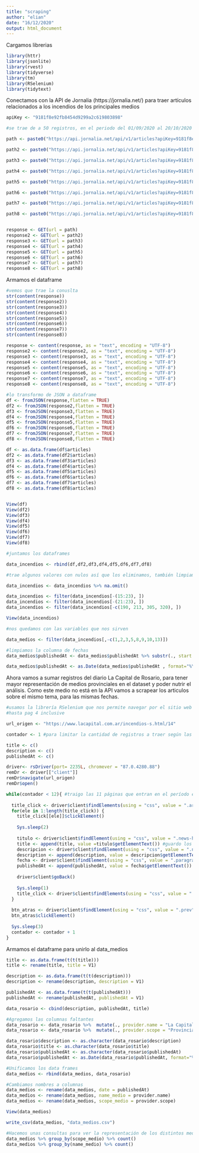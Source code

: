```yaml
---
title: "scraping"
author: "elian"
date: "16/12/2020"
output: html_document
---
```

Cargamos librerias
```r
library(httr)
library(jsonlite)
library(rvest)
library(tidyverse)
library(tm)
library(RSelenium)
library(tidytext)
```

Conectamos con la API de Jornalia (https://jornalia.net/) para traer artículos relacionados a los incendios de los principales medios
```r
apiKey <- "9181f8e92fb8454d9299a2c619803898"

#se trae de a 50 registros, en el periodo del 01/09/2020 al 20/10/2020 de los principales medios nacionales y medios provinciales de Córdoba

path <- paste0("https://api.jornalia.net/api/v1/articles?apiKey=9181f8e92fb8454d9299a2c619803898&search=incendios&providers=Clarin%2CTN%2CPagina12%2CLaNacion%2CTelam%2CInfobae%2CLaVozCB%2CCadena3CB%2CLaTinta&categories=LOCALES%2CNACIONALES%2CSOCIEDAD%2CPOLITICA%2CECONOMIA&startDate=2020-09-01&endDate=2020-09-23")

path2 <- paste0("https://api.jornalia.net/api/v1/articles?apiKey=9181f8e92fb8454d9299a2c619803898&search=incendios+forestales&providers=Clarin%2CTN%2CPagina12%2CLaNacion%2CTelam%2CInfobae%2CLaVozCB%2CCadena3CB%2CLaTinta&categories=LOCALES%2CNACIONALES%2CSOCIEDAD%2CPOLITICA%2CECONOMIA&startDate=2020-09-24&endDate=2020-09-24")

path3 <- paste0("https://api.jornalia.net/api/v1/articles?apiKey=9181f8e92fb8454d9299a2c619803898&search=incendios+forestales&providers=Clarin%2CTN%2CPagina12%2CLaNacion%2CTelam%2CInfobae%2CLaVozCB%2CCadena3CB%2CLaTinta&categories=LOCALES%2CNACIONALES%2CSOCIEDAD%2CPOLITICA%2CECONOMIA&startDate=2020-09-25&endDate=2020-09-28")

path4 <- paste0("https://api.jornalia.net/api/v1/articles?apiKey=9181f8e92fb8454d9299a2c619803898&search=incendios+forestales&providers=Clarin%2CTN%2CPagina12%2CLaNacion%2CTelam%2CInfobae%2CLaVozCB%2CCadena3CB%2CLaTinta&categories=LOCALES%2CNACIONALES%2CSOCIEDAD%2CPOLITICA%2CECONOMIA&startDate=2020-09-29&endDate=2020-10-01")

path5 <- paste0("https://api.jornalia.net/api/v1/articles?apiKey=9181f8e92fb8454d9299a2c619803898&search=incendios+forestales&providers=Clarin%2CTN%2CPagina12%2CLaNacion%2CTelam%2CInfobae%2CLaVozCB%2CCadena3CB%2CLaTinta&categories=LOCALES%2CNACIONALES%2CSOCIEDAD%2CPOLITICA%2CECONOMIA&startDate=2020-10-02&endDate=2020-10-05")

path6 <- paste0("https://api.jornalia.net/api/v1/articles?apiKey=9181f8e92fb8454d9299a2c619803898&search=incendios+forestales&providers=Clarin%2CTN%2CPagina12%2CLaNacion%2CTelam%2CInfobae%2CLaVozCB%2CCadena3CB%2CLaTinta&categories=LOCALES%2CNACIONALES%2CSOCIEDAD%2CPOLITICA%2CECONOMIA&startDate=2020-10-06&endDate=2020-10-07")

path7 <- paste0("https://api.jornalia.net/api/v1/articles?apiKey=9181f8e92fb8454d9299a2c619803898&search=incendios+forestales&providers=Clarin%2CTN%2CPagina12%2CLaNacion%2CTelam%2CInfobae%2CLaVozCB%2CCadena3CB%2CLaTinta&categories=LOCALES%2CNACIONALES%2CSOCIEDAD%2CPOLITICA%2CECONOMIA&startDate=2020-10-08&endDate=2020-10-12")

path8 <- paste0("https://api.jornalia.net/api/v1/articles?apiKey=9181f8e92fb8454d9299a2c619803898&search=incendios+forestales&providers=Clarin%2CTN%2CPagina12%2CLaNacion%2CTelam%2CInfobae%2CLaVozCB%2CCadena3CB%2CLaTinta&categories=LOCALES%2CNACIONALES%2CSOCIEDAD%2CPOLITICA%2CECONOMIA&startDate=2020-10-13&endDate=2020-10-20")


response <- GET(url = path)
response2 <- GET(url = path2)
response3 <- GET(url = path3)
response4 <- GET(url = path4)
response5 <- GET(url = path5)
response6 <- GET(url = path6)
response7 <- GET(url = path7)
response8 <- GET(url = path8)

```

Armamos el dataframe

```r
#vemos que trae la conuslta
str(content(response))
str(content(response2))
str(content(response3))
str(content(response4))
str(content(response5))
str(content(response6))
str(content(response7))
str(content(response8))

response <- content(response, as = "text", encoding = "UTF-8")
response2 <- content(response2, as = "text", encoding = "UTF-8")
response3 <- content(response3, as = "text", encoding = "UTF-8")
response4 <- content(response4, as = "text", encoding = "UTF-8")
response5 <- content(response5, as = "text", encoding = "UTF-8")
response6 <- content(response6, as = "text", encoding = "UTF-8")
response7 <- content(response7, as = "text", encoding = "UTF-8")
response8 <- content(response8, as = "text", encoding = "UTF-8")

#lo transformo de JSON a dataframe
df <- fromJSON(response,flatten = TRUE)
df2 <- fromJSON(response2,flatten = TRUE)
df3 <- fromJSON(response3,flatten = TRUE)
df4 <- fromJSON(response4,flatten = TRUE)
df5 <- fromJSON(response5,flatten = TRUE)
df6 <- fromJSON(response6,flatten = TRUE)
df7 <- fromJSON(response7,flatten = TRUE)
df8 <- fromJSON(response8,flatten = TRUE)

df <- as.data.frame(df$articles)
df2 <- as.data.frame(df2$articles)
df3 <- as.data.frame(df3$articles)
df4 <- as.data.frame(df4$articles)
df5 <- as.data.frame(df5$articles)
df6 <- as.data.frame(df6$articles)
df7 <- as.data.frame(df7$articles)
df8 <- as.data.frame(df8$articles)


View(df)
View(df2)
View(df3)
View(df4)
View(df5)
View(df6)
View(df7)
View(df8)

#juntamos los dataframes

data_incendios <- rbind(df,df2,df3,df4,df5,df6,df7,df8)

#trae algunos valores con nulos así que los eliminamos, también limpiamos algunos artículos que a simple vista no están relacionados con el análisis

data_incendios <- data_incendios %>% na.omit()

data_incendios <- filter(data_incendios[-(15:23), ])
data_incendios <- filter(data_incendios[-(21:23), ])
data_incendios <- filter(data_incendios[-c(190, 213, 305, 320), ])

View(data_incendios)

#nos quedamos con las variables que nos sirven

data_medios <- filter(data_incendios[,-c(1,2,3,5,8,9,10,13)])

#limpiamos la columna de fechas
data_medios$publishedAt <- data_medios$publishedAt %>% substr(., start = 1, stop = 10)

data_medios$publishedAt <- as.Date(data_medios$publishedAt , format="%Y-%m-%d")

```

Ahora vamos a sumar registros del diario La Capital de Rosario, para tener mayor representación de medios provinciales en el dataset y poder nutrir el análisis. Como este medio no está en la API vamos a scrapear los articulos sobre el mismo tema, para las mismas fechas.

```r
#usamos la librería RSelenium que nos permite navegar por el sitio web y scrapear los datos
#hasta pag 4 inclusive

url_origen <- "https://www.lacapital.com.ar/incendios-s.html/14"

contador <- 1 #para limitar la cantidad de registros a traer según las páginas

title <- c()
description <- c()
publishedAt <- c()

driver<- rsDriver(port= 2235L, chromever = "87.0.4280.88")
remDr <- driver[["client"]]
remDr$navigate(url_origen)
remDr$open()

while(contador < 12){ #traigo las 11 páginas que entran en el período establecido
  
  title_click <- driver$client$findElements(using = "css", value = ".article-news-title") #busco los comentarios
  for(ele in 1:length(title_click)) {
    title_click[[ele]]$clickElement()
    
    Sys.sleep(2)
    
    titulo <- driver$client$findElement(using = "css", value = ".news-header-title")
    title <- append(title, value =titulo$getElementText()) #guardo los comentarios
    descripcion <- driver$client$findElement(using = "css", value = ".news-header-description")
    description <- append(description, value = descripcion$getElementText())
    fecha <- driver$client$findElement(using = "css", value = ".paragraph-date")
    publishedAt <- append(publishedAt, value = fecha$getElementText())
    
    driver$client$goBack()
    
    Sys.sleep(1)
    title_click <- driver$client$findElements(using = "css", value = ".article-news-title")
  }
  
  btn_atras <- driver$client$findElement(using = "css", value = ".prev")
  btn_atras$clickElement()
  
  Sys.sleep(3)
  contador <- contador + 1
}


```

Armamos el dataframe para unirlo al data_medios
```r
title <- as.data.frame(t(t(title)))
title <- rename(title, title = V1)

description <- as.data.frame(t(t(description)))
description <- rename(description, description = V1)

publishedAt <- as.data.frame(t(t(publishedAt)))
publishedAt <- rename(publishedAt, publishedAt = V1)

data_rosario <- cbind(description, publishedAt, title)

#Agregamos las columnas faltantes
data_rosario <- data_rosario %>%  mutate(., provider.name = "La Capital")
data_rosario <- data_rosario %>%  mutate(., provider.scope = "Provincial")

data_rosario$description <- as.character(data_rosario$description)
data_rosario$title <- as.character(data_rosario$title)
data_rosario$publishedAt <- as.character(data_rosario$publishedAt)
data_rosario$publishedAt <- as.Date(data_rosario$publishedAt, format="%A %d de %B de %Y")

#Unificamos los data frames
data_medios <- rbind(data_medios, data_rosario)

#Cambiamos nombres a columnas
data_medios <- rename(data_medios, date = publishedAt)
data_medios <- rename(data_medios, name_medio = provider.name)
data_medios <- rename(data_medios, scope_medio = provider.scope)

View(data_medios)

write_csv(data_medios, "data_medios.csv")

#Hacemos unas consultas para ver la representación de los distintos medios
data_medios %>% group_by(scope_medio) %>% count()
data_medios %>% group_by(name_medio) %>% count()

```

